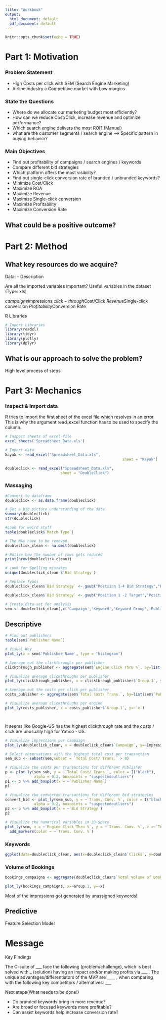 ```yaml
---
title: "Workbook"
output:
  html_document: default
  pdf_document: default
---
```


```r
knitr::opts_chunk$set(echo = TRUE)
```

# Part 1: Motivation

### Problem Statement
- High Costs per click with SEM (Search Engine Marketing)
- Airline industry a Competitive market with Low margins

### State the Questions
- Where do we allocate our marketing budget most efficiently?
- How can we reduce Cost/Click, increase revenue and optimize performance? 
- Which search engine delivers the most ROI? (Manuel)
- what are the customer segments / search engine
  --> Specific pattern in buying behavior?

### Main Objectives
- Find out profitability of campaigns / search engines / keywords
- Compare different bid strategies
- Which platform offers the most visibility?
- Find out single-click conversion rate of branded / unbranded keywords?
- Minimize Cost/Click
- Maximize ROA
- Maximize Revenue
- Maximize Single-click conversion
- Maximize Profitability
- Maximize Conversion Rate

## What could be a positive outcome?

# Part 2: Method

## What key resources do we acquire?

Data:
- Description


Are all the imported variables important?
Useful variables in the dataset (Type: xls)

$campaigns
$impressions
$click-through
$Cost/Click
$Revenue 
$Single-click conversion
$Profitability
$Conversion Rate



R Libraries

```r
# Import Libraries
library(readxl)
library(tidyr)
library(plotly)
library(dplyr)
```


## What is our approach to solve the problem?

High level process of steps 

# Part 3: Mechanics

### Inspect & Import data
R tries to import the first sheet of the excel file which resolves in an error. This is why the argument read_excel function has to be used to specify the column.

```r

# Inspect sheets of excel-file
excel_sheets('Spreadsheet_Data.xls')
```

```r
# Import data
kayak <- read_excel("Spreadsheet_Data.xls", 
                                                     sheet = "Kayak")

doubleclick <- read_excel("Spreadsheet_Data.xls", 
                         sheet = "DoubleClick")

```

### Massaging

```r
#Convert to dataframe
doubleclick <- as.data.frame(doubleclick)

# Get a big picture understanding of the data
summary(doubleclick)
str(doubleclick)

```

```r

#Look for weird stuff
table(doubleclick$`Match Type`)

# The NAs have to be removed.
doubleclick_clean <- na.omit(doubleclick)

# Notice how the number of rows gets reduced 
print(nrow(doubleclick_clean))

# Look for Spelling mistakes
unique(doubleclick_clean $`Bid Strategy`)

# Replace Typos
doubleclick_clean$`Bid Strategy` <- gsub("Postiion 1-4 Bid Strategy","Position 1-4 Bid Strategy",doubleclick_clean$`Bid Strategy`)

doubleclick_clean$`Bid Strategy` <- gsub("Position 1 -2 Target","Position 1-2 Target",doubleclick_clean$`Bid Strategy`)

# Create data set for analysis
sem <- doubleclick_clean[,c('Campaign','Keyword','Keyword Group','Publisher Name', 'Bid Strategy','Engine Click Thru %','Match Type','Trans. Conv. %','Total Cost/ Trans.')]

```

## Descriptive

```r

# Find out publishers
table(sem$`Publisher Name`)

# Visual Way
plot_ly(x = sem$'Publisher Name', type = "histogram")

# Average out the clickthroughs per publisher
clickthrough_publisher <- aggregate(sem$`Engine Click Thru %`, by=list(sem$`Publisher Name`), FUN=mean) 

# Visualize average clickthroughs per publisher
plot_ly(clickthrough_publisher, x = clickthrough_publisher$`Group.1`, y=~`x`)

# Average out the costs per click per publisher
costs_publisher <- aggregate(sem$`Total Cost/ Trans.`, by=list(sem$`Publisher Name`), FUN=mean) 

# Visualize average clickthroughs per engine
plot_ly(costs_publisher, x = costs_publisher$`Group.1`, y=~`x`)




```
It seems like Google-US has the highest clickthrough rate and the costs / click are unusually high for Yahoo - US.


```r
# Visualize impressions per campaign
plot_ly(doubleclick_clean, x = doubleclick_clean$`Campaign`, y=~Impressions, type='bar')

# Select observations with the highest total cost per transaction
sem_sub <- subset(sem,subset = `Total Cost/ Trans.` > 0)

# Visualize the costs per transactions for different Publisher
p <- plot_ly(sem_sub, y = ~`Total Cost/ Trans.`, color = I("black"), 
             alpha = 0.2, boxpoints = "suspectedoutliers")
p1 <- p %>% add_boxplot(x = ~`Publisher Name`)
p1

# Visualize the converted transactions for different bid strategies
convert_bid <- plot_ly(sem_sub, y = ~`Trans. Conv. %`, color = I("black"), 
             alpha = 0.2, boxpoints = "suspectedoutliers")
p2 <- p %>% add_boxplot(x = ~`Bid Strategy`)
p2

# Visualize the numerical variables in 3D-Space
plot_ly(sem, x = ~`Engine Click Thru %`, y = ~`Trans. Conv. %`, z =~`Total Cost/ Trans.`) %>%
  add_markers(color = ~`Trans. Conv. %`)

```

### Keywords

```r
ggplot(data=doubleclick_clean, aes(x=doubleclick_clean$`Clicks`, y=doubleclick_clean$`Impressions`, color=doubleclick_clean$`Match Type`)) + geom_point()

```


### Volume of Bookings

```r
bookings_campaigns <- aggregate(doubleclick_clean$`Total Volume of Bookings`, by=list(doubleclick_clean$Campaign), FUN=sum)

plot_ly(bookings_campaigns, x=~Group.1, y=~x)

```
Most of the impressions got generated by unassigned keywords!

## Predictive

Feature Selection
Model




# Message

Key Findings

The C-suite of ___ face the following (problem/challenge), which is best solved with _ (solution) having an impact and/or making profits via ___ . The unique advantages/differentiators of the MVP are ____ , when comparing with the following key competitors / alternatives: ___

Next steps(What needs to be done!)

- Do branded keywords bring in more revenue?
- Are broad or focused keywords more profitable?
- Can assist keywords help increase conversion rate?

